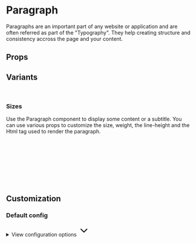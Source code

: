 
<Meta of={ParagraphStories} />

# Paragraph

Paragraphs are an important part of any website or application and are often referred as part of the "Typography". They help creating structure and consistency accross the page and your content.

<Primary />

## Props

<Controls />

## Variants

<br />

### Sizes

Use the Paragraph component to display some content or a subtitle. You can use various props to customize the size, weight, the line-height and the Html tag used to render the paragraph.

<div className="bg-slate-100 dark:bg-slate-900 p-6 rounded-sm">
  <Story of={ParagraphStories.Size2Xl} />
  <br />
  <Story of={ParagraphStories.SizeXl} />
  <br />
  <Story of={ParagraphStories.SizeLg} />
  <br />
  <Story of={ParagraphStories.SizeMd} />
  <br />
  <Story of={ParagraphStories.SizeSm} />
  <br />
  <Story of={ParagraphStories.SizeXs} />
</div>

<br />
<br />

## Customization

### Default config

<div class="relative">
  <details class="relative bg-slate-50 border border-slate-200 rounded-lg p-4 [&>summary>svg]:open:-rotate-180">
    <summary class="list-none cursor-pointer">
      <span class="font-sans text-slate-500">View configuration options</span>
      <svg
        class="w-5 h-5 text-slate-500 absolute top-5 end-4 transition-transform duration-300"
        xmlns="http://www.w3.org/2000/svg"
        width="32"
        height="32"
        viewBox="0 0 24 24"
      >
        <path
          fill="none"
          stroke="currentColor"
          stroke-linecap="round"
          stroke-linejoin="round"
          stroke-width="2"
          d="m6 9l6 6l6-6"
        />
      </svg>
    </summary>

    <div class="!mt-4">
      <pre >
        {JSON.stringify(defaultConfig, null, 2)}
      </pre>
    </div>

  </details>
</div>